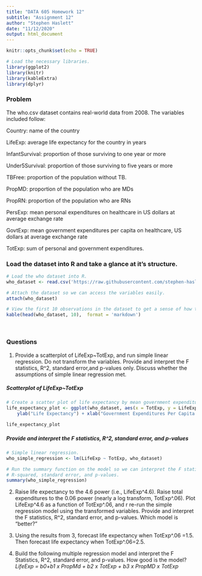 ```yaml
---
title: "DATA 605 Homework 12"
subtitle: "Assignment 12"
author: "Stephen Haslett"
date: "11/12/2020"
output: html_document
---
```


```r
knitr::opts_chunk$set(echo = TRUE)

# Load the necessary libraries.
library(ggplot2)
library(knitr)
library(kableExtra)
library(dplyr)
```

### Problem
The who.csv dataset contains real-world data from 2008. The variables included follow:

Country: name of the country

LifeExp: average life expectancy for the country in years

InfantSurvival: proportion of those surviving to one year or more

Under5Survival: proportion of those surviving to five years or more

TBFree: proportion of the population without TB.

PropMD: proportion of the population who are MDs

PropRN: proportion of the population who are RNs

PersExp: mean personal expenditures on healthcare in US dollars at average exchange rate

GovtExp: mean government expenditures per capita on healthcare, US dollars at average exchange rate

TotExp: sum of personal and government expenditures.


### Load the dataset into R and take a glance at it's structure.
```r
# Load the who dataset into R.
who_dataset <- read.csv('https://raw.githubusercontent.com/stephen-haslett/data605/data605-week-12/who.csv')

# Attach the dataset so we can access the variables easily.
attach(who_dataset)

# View the first 10 observations in the dataset to get a sense of how the data is structured.
kable(head(who_dataset, 10),  format = 'markdown')
``` 

\ 

### Questions

1. Provide a scatterplot of LifeExp~TotExp, and run simple linear regression. Do not transform the variables. Provide and interpret the F statistics, R^2, standard error,and p-values only. Discuss whether the assumptions of simple linear regression met.

##### Scatterplot of LifeExp~TotExp

```r
# Create a scatter plot of life expectancy by mean government expenditures per capita on healthcare.
life_expectancy_plot <- ggplot(who_dataset, aes(x = TotExp, y = LifeExp)) + geom_point(color = "salmon") +
    ylab("Life Expectancy") + xlab("Government Expenditures Per Capita on Healthcare")

life_expectancy_plot
```


##### Provide and interpret the F statistics, R^2, standard error, and p-values

```r
# Simple linear regression.
who_simple_regression <- lm(LifeExp ~ TotExp, who_dataset)

# Run the summary function on the model so we can interpret the F statistics, 
# R-squared, standard error, and p-values.
summary(who_simple_regression)
```

2. Raise life expectancy to the 4.6 power (i.e., LifeExp^4.6). Raise total expenditures to the 0.06 power (nearly a log transform, TotExp^.06). Plot LifeExp^4.6 as a function of TotExp^.06, and r re-run the simple regression model using the transformed variables. Provide and interpret the F statistics, R^2, standard error, and p-values. Which model is "better?"




3. Using the results from 3, forecast life expectancy when TotExp^.06 =1.5. Then forecast life expectancy when TotExp^.06=2.5.



4. Build the following multiple regression model and interpret the F Statistics, R^2, standard error, and p-values. How good is the model?
_LifeExp = b0+b1 x PropMd + b2 x TotExp + b3 x PropMD x TotExp_

